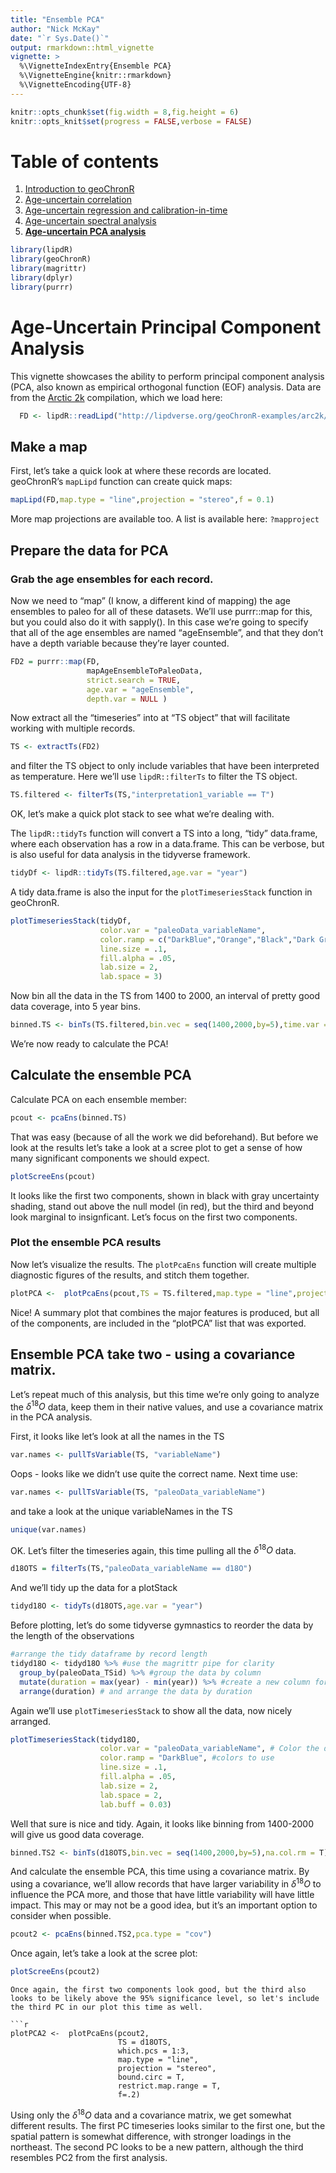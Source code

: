 ```yaml
---
title: "Ensemble PCA"
author: "Nick McKay"
date: "`r Sys.Date()`"
output: rmarkdown::html_vignette
vignette: >
  %\VignetteIndexEntry{Ensemble PCA}
  %\VignetteEngine{knitr::rmarkdown}
  %\VignetteEncoding{UTF-8}
---
```

  
```r
knitr::opts_chunk$set(fig.width = 8,fig.height = 6) 
knitr::opts_knit$set(progress = FALSE,verbose = FALSE)

```
# Table of contents
  
  1. [Introduction to geoChronR](Introduction.html)
  2. [Age-uncertain correlation](correlation.html)
  3. [Age-uncertain regression and calibration-in-time](regression.html)
  4. [Age-uncertain spectral analysis](spectral.html)
  5. [**Age-uncertain PCA analysis**](pca.html)

  
```r
library(lipdR)
library(geoChronR)
library(magrittr)
library(dplyr)
library(purrr)
```
  
# Age-Uncertain Principal Component Analysis
  
This vignette showcases the ability to perform principal component analysis (PCA, also known as empirical orthogonal function (EOF) analysis. Data are from the [Arctic 2k](https://www.nature.com/articles/sdata201426) compilation, which we load here:    

```r
  FD <- lipdR::readLipd("http://lipdverse.org/geoChronR-examples/arc2k/Arctic2k.zip") 
```

## Make a map
First, let's take a quick look at where these records are located. geoChronR's `mapLipd` function can create quick maps:

```r
mapLipd(FD,map.type = "line",projection = "stereo",f = 0.1)
```

More map projections are available too. A list is available here:
`?mapproject`

## Prepare the data for PCA

### Grab the age ensembles for each record. 
Now we need to "map" (I know, a different kind of mapping) the age ensembles to paleo for all of these datasets. We'll use purrr::map for this, but you could also do it with sapply(). In this case we're going to specify that all of the age ensembles are named "ageEnsemble", and that they don't have a depth variable because they're layer counted.
```r
FD2 = purrr::map(FD,
                 mapAgeEnsembleToPaleoData,
                 strict.search = TRUE,
                 age.var = "ageEnsemble",
                 depth.var = NULL )
```

Now extract all the "timeseries" into at "TS object" that will facilitate working with multiple records.

```r
TS <- extractTs(FD2)
```

and filter the TS object to only include variables that have been interpreted as temperature. Here we'll use `lipdR::filterTs` to filter the TS object.

```r
TS.filtered <- filterTs(TS,"interpretation1_variable == T")
```
OK, let's make a quick plot stack to see what we're dealing with.

The `lipdR::tidyTs` function will convert a TS into a long, "tidy" data.frame, where each observation has a row in a data.frame. This can be verbose, but is also useful for data analysis in the tidyverse framework. 

```r
tidyDf <- lipdR::tidyTs(TS.filtered,age.var = "year")
```

A tidy data.frame is also the input for the `plotTimeseriesStack` function in geoChronR.


```r
plotTimeseriesStack(tidyDf, 
                    color.var = "paleoData_variableName", 
                    color.ramp = c("DarkBlue","Orange","Black","Dark Green"),
                    line.size = .1, 
                    fill.alpha = .05,
                    lab.size = 2,
                    lab.space = 3)
```


Now bin all the data in the TS from 1400 to 2000, an interval of pretty good data coverage, into 5 year bins. 

```r
binned.TS <- binTs(TS.filtered,bin.vec = seq(1400,2000,by=5),time.var = "ageEnsemble")
```

We're now ready to calculate the PCA!

## Calculate the ensemble PCA

Calculate PCA on each ensemble member:
```r
pcout <- pcaEns(binned.TS)
```

That was easy (because of all the work we did beforehand). But before we look at the results let's take a look at a scree plot to get a sense of how many significant components we should expect. 

```r
plotScreeEns(pcout)
```


It looks like the first two components, shown in black with gray uncertainty shading, stand out above the null model (in red), but the third and beyond look marginal to insignficant. Let's focus on the first two components.

### Plot the ensemble PCA results

Now let's visualize the results. The `plotPcaEns` function will create multiple diagnostic figures of the results, and stitch them together. 

```r
plotPCA <-  plotPcaEns(pcout,TS = TS.filtered,map.type = "line",projection = "stereo",bound.circ = T,restrict.map.range = T,f=.1,legend.position = c(0.5,.6),which.pcs = 1:2,which.leg = 2)
```

Nice! A summary plot that combines the major features is produced, but all of the components, are included in the "plotPCA" list that was exported. 

## Ensemble PCA take two - using a covariance matrix.
Let's repeat much of this analysis, but this time we're only going to analyze the $\delta^{18}O$ data, keep them in their native values, and use a covariance matrix in the PCA analysis. 

First, it looks like let's look at all the names in the TS
```r
var.names <- pullTsVariable(TS, "variableName")
```
Oops - looks like we didn't use quite the correct name. Next time use: 

```r
var.names <- pullTsVariable(TS, "paleoData_variableName")
```

and take a look at the unique variableNames in the TS

```r
unique(var.names)
```

OK. Let's filter the timeseries again, this time pulling all the $\delta^{18}O$ data.

```r
d18OTS = filterTs(TS,"paleoData_variableName == d18O")
```

And we'll tidy up the data for a plotStack

```r
tidyd18O <- tidyTs(d18OTS,age.var = "year")

```

Before plotting, let's do some tidyverse gymnastics to reorder the data by the length of the observations
```r
#arrange the tidy dataframe by record length
tidyd18O <- tidyd18O %>% #use the magrittr pipe for clarity
  group_by(paleoData_TSid) %>% #group the data by column
  mutate(duration = max(year) - min(year)) %>% #create a new column for the duration
  arrange(duration) # and arrange the data by duration

```

Again we'll use `plotTimeseriesStack` to show all the data, now nicely arranged.
```r
plotTimeseriesStack(tidyd18O, 
                    color.var = "paleoData_variableName", # Color the data by the variable name (all the same in the case)
                    color.ramp = "DarkBlue", #colors to use
                    line.size = .1, 
                    fill.alpha = .05,
                    lab.size = 2,
                    lab.space = 2,
                    lab.buff = 0.03)
```

Well that sure is nice and tidy. Again, it looks like binning from 1400-2000 will give us good data coverage. 

```r
binned.TS2 <- binTs(d18OTS,bin.vec = seq(1400,2000,by=5),na.col.rm = T)
```

And calculate the ensemble PCA, this time using a covariance matrix. By using a covariance, we'll allow records that have larger variability in $\delta^{18}O$ to influence the PCA more, and those that have little variability will have little impact. This may or may not be a good idea, but it's an important option to consider when possible. 

```r
pcout2 <- pcaEns(binned.TS2,pca.type = "cov")
```

Once again, let's take a look at the scree plot:

```r
plotScreeEns(pcout2)
```
```
Once again, the first two components look good, but the third also looks to be likely above the 95% significance level, so let's include the third PC in our plot this time as well. 

```r
plotPCA2 <-  plotPcaEns(pcout2,
                        TS = d18OTS,
                        which.pcs = 1:3,  
                        map.type = "line",
                        projection = "stereo",
                        bound.circ = T,
                        restrict.map.range = T,
                        f=.2)
```

Using only the $\delta^{18}O$ data and a covariance matrix, we get somewhat different results. The first PC timeseries looks similar to the first one, but the spatial pattern is somewhat difference, with stronger loadings in the northeast. The second PC looks to be a new pattern, although the third resembles PC2 from the first analysis. 
